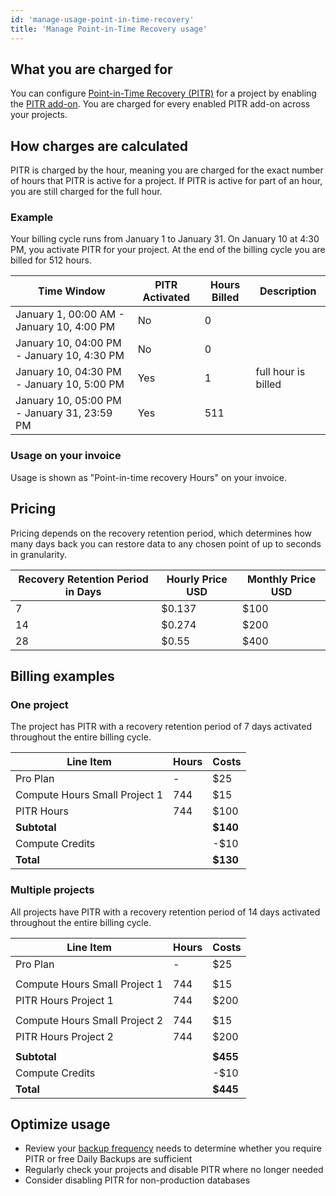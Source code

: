 ```yaml
---
id: 'manage-usage-point-in-time-recovery'
title: 'Manage Point-in-Time Recovery usage'
---
```


## What you are charged for

You can configure [Point-in-Time Recovery (PITR)](/docs/guides/platform/backups#point-in-time-recovery) for a project by enabling the [PITR add-on](https://supabase.com/dashboard/project/_/settings/addons?panel=pitr). You are charged for every enabled PITR add-on across your projects.

## How charges are calculated

PITR is charged by the hour, meaning you are charged for the exact number of hours that PITR is active for a project. If PITR is active for part of an hour, you are still charged for the full hour.

### Example

Your billing cycle runs from January 1 to January 31. On January 10 at 4:30 PM, you activate PITR for your project. At the end of the billing cycle you are billed for 512 hours.

| Time Window                                 | PITR Activated | Hours Billed | Description         |
| ------------------------------------------- | -------------- | ------------ | ------------------- |
| January 1, 00:00 AM - January 10, 4:00 PM   | No             | 0            |                     |
| January 10, 04:00 PM - January 10, 4:30 PM  | No             | 0            |                     |
| January 10, 04:30 PM - January 10, 5:00 PM  | Yes            | 1            | full hour is billed |
| January 10, 05:00 PM - January 31, 23:59 PM | Yes            | 511          |                     |

### Usage on your invoice

Usage is shown as "Point-in-time recovery Hours" on your invoice.

## Pricing

Pricing depends on the recovery retention period, which determines how many days back you can restore data to any chosen point of up to seconds in granularity.

| Recovery Retention Period in Days | Hourly Price USD | Monthly Price USD |
| --------------------------------- | ---------------- | ----------------- |
| 7                                 | $0.137           | $100              |
| 14                                | $0.274           | $200              |
| 28                                | $0.55            | $400              |

## Billing examples

### One project

The project has PITR with a recovery retention period of 7 days activated throughout the entire billing cycle.

| Line Item                     | Hours | Costs    |
| ----------------------------- | ----- | -------- |
| Pro Plan                      | -     | $25      |
| Compute Hours Small Project 1 | 744   | $15      |
| PITR Hours                    | 744   | $100     |
| **Subtotal**                  |       | **$140** |
| Compute Credits               |       | -$10     |
| **Total**                     |       | **$130** |

### Multiple projects

All projects have PITR with a recovery retention period of 14 days activated throughout the entire billing cycle.

| Line Item                     | Hours | Costs    |
| ----------------------------- | ----- | -------- |
| Pro Plan                      | -     | $25      |
|                               |       |          |
| Compute Hours Small Project 1 | 744   | $15      |
| PITR Hours Project 1          | 744   | $200     |
|                               |       |          |
| Compute Hours Small Project 2 | 744   | $15      |
| PITR Hours Project 2          | 744   | $200     |
|                               |       |          |
| **Subtotal**                  |       | **$455** |
| Compute Credits               |       | -$10     |
| **Total**                     |       | **$445** |

## Optimize usage

- Review your [backup frequency](/docs/guides/platform/backups#frequency-of-backups) needs to determine whether you require PITR or free Daily Backups are sufficient
- Regularly check your projects and disable PITR where no longer needed
- Consider disabling PITR for non-production databases
